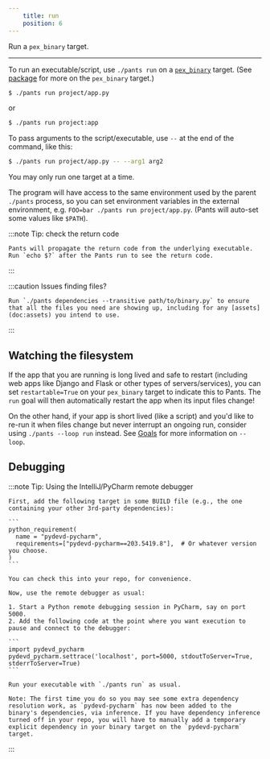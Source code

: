 ```yaml
---
    title: run
    position: 6
---
```


Run a `pex_binary` target.

---

To run an executable/script, use `./pants run` on a [`pex_binary`](doc:reference-pex_binary) target. (See [package](doc:python-package-goal) for more on the `pex_binary` target.)

```bash
$ ./pants run project/app.py
```

or

```bash
$ ./pants run project:app
```

To pass arguments to the script/executable, use `--` at the end of the command, like this:

```bash
$ ./pants run project/app.py -- --arg1 arg2
```

You may only run one target at a time.

The program will have access to the same environment used by the parent `./pants` process, so you can set environment variables in the external environment, e.g. `FOO=bar ./pants run project/app.py`. (Pants will auto-set some values like `$PATH`).

:::note Tip: check the return code

    Pants will propagate the return code from the underlying executable. Run `echo $?` after the Pants run to see the return code.

:::



:::caution Issues finding files?

    Run `./pants dependencies --transitive path/to/binary.py` to ensure that all the files you need are showing up, including for any [assets](doc:assets) you intend to use.

:::


## Watching the filesystem
If the app that you are running is long lived and safe to restart (including web apps like Django and Flask or other types of servers/services), you can set `restartable=True` on your `pex_binary` target to indicate this to Pants. The `run` goal will then automatically restart the app when its input files change!

On the other hand, if your app is short lived (like a script) and you'd like to re-run it when files change but never interrupt an ongoing run, consider using `./pants --loop run` instead. See [Goals](doc:goals#running-goals) for more information on `--loop`.
## Debugging


:::note Tip: Using the IntelliJ/PyCharm remote debugger

    First, add the following target in some BUILD file (e.g., the one containing your other 3rd-party dependencies):
    
    ```
    python_requirement(
      name = "pydevd-pycharm",
      requirements=["pydevd-pycharm==203.5419.8"],  # Or whatever version you choose.
    )
    ```
    
    You can check this into your repo, for convenience.
    
    Now, use the remote debugger as usual:
    
    1. Start a Python remote debugging session in PyCharm, say on port 5000.
    2. Add the following code at the point where you want execution to pause and connect to the debugger:
    
    ```
    import pydevd_pycharm
    pydevd_pycharm.settrace('localhost', port=5000, stdoutToServer=True, stderrToServer=True)
    ```
    
    Run your executable with `./pants run` as usual. 
    
    Note: The first time you do so you may see some extra dependency resolution work, as `pydevd-pycharm` has now been added to the binary's dependencies, via inference. If you have dependency inference turned off in your repo, you will have to manually add a temporary explicit dependency in your binary target on the `pydevd-pycharm` target.

:::